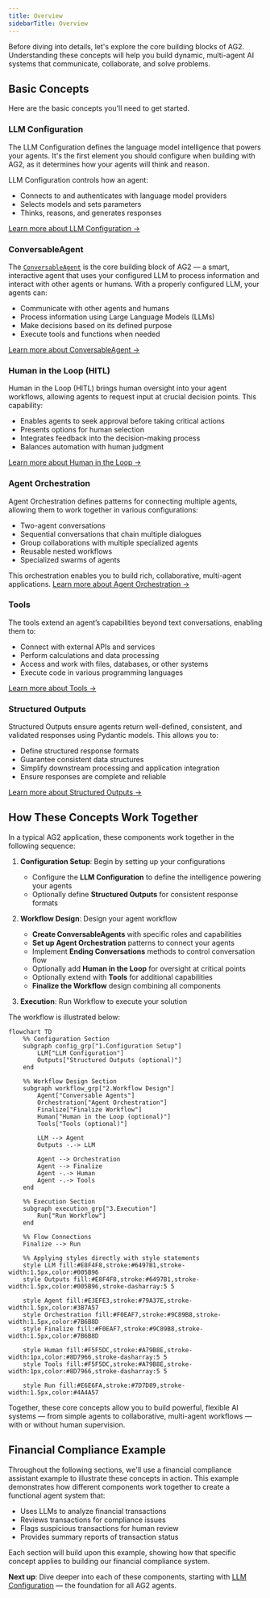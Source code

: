 ```yaml
---
title: Overview
sidebarTitle: Overview
---
```


Before diving into details, let's explore the core building blocks of AG2. Understanding these concepts will help you build dynamic, multi-agent AI systems that communicate, collaborate, and solve problems.

## Basic Concepts

Here are the basic concepts you'll need to get started.

### LLM Configuration

The LLM Configuration defines the language model intelligence that powers your agents. It's the first element you should configure when building with AG2, as it determines how your agents will think and reason.

LLM Configuration controls how an agent:

- Connects to and authenticates with language model providers
- Selects models and sets parameters
- Thinks, reasons, and generates responses

[Learn more about LLM Configuration →](../llm-configuration/llm-configuration)

### ConversableAgent

The [`ConversableAgent`](../../../api-reference/autogen/ConversableAgent) is the core building block of AG2 — a smart, interactive agent that uses your configured LLM to process information and interact with other agents or humans. With a properly configured LLM, your agents can:

- Communicate with other agents and humans
- Process information using Large Language Models (LLMs)
- Make decisions based on its defined purpose
- Execute tools and functions when needed

[Learn more about ConversableAgent →](../conversable-agent)

### Human in the Loop (HITL)

Human in the Loop (HITL) brings human oversight into your agent workflows, allowing agents to request input at crucial decision points. This capability:

- Enables agents to seek approval before taking critical actions
- Presents options for human selection
- Integrates feedback into the decision-making process
- Balances automation with human judgment

[Learn more about Human in the Loop →](../human-in-the-loop)

### Agent Orchestration

Agent Orchestration defines patterns for connecting multiple agents, allowing them to work together in various configurations:

- Two-agent conversations
- Sequential conversations that chain multiple dialogues
- Group collaborations with multiple specialized agents
- Reusable nested workflows
- Specialized swarms of agents

This orchestration enables you to build rich, collaborative, multi-agent applications. [Learn more about Agent Orchestration →](../orchestration/orchestrations)

### Tools

The tools extend an agent’s capabilities beyond text conversations, enabling them to:

- Connect with external APIs and services
- Perform calculations and data processing
- Access and work with files, databases, or other systems
- Execute code in various programming languages

[Learn more about Tools →](../tools/basics)

### Structured Outputs

Structured Outputs ensure agents return well-defined, consistent, and validated responses using Pydantic models. This allows you to:

- Define structured response formats
- Guarantee consistent data structures
- Simplify downstream processing and application integration
- Ensure responses are complete and reliable

[Learn more about Structured Outputs →](../llm-configuration/structured-outputs)


## How These Concepts Work Together

In a typical AG2 application, these components work together in the following sequence:

1. **Configuration Setup**: Begin by setting up your configurations

    - Configure the **LLM Configuration** to define the intelligence powering your agents
    - Optionally define **Structured Outputs** for consistent response formats


2. **Workflow Design**: Design your agent workflow

    - **Create ConversableAgents** with specific roles and capabilities
    - **Set up Agent Orchestration** patterns to connect your agents
    - Implement **Ending Conversations** methods to control conversation flow
    - Optionally add **Human in the Loop** for oversight at critical points
    - Optionally extend with **Tools** for additional capabilities
    - **Finalize the Workflow** design combining all components


3. **Execution**: Run Workflow to execute your solution

The workflow is illustrated below:

``` mermaid
flowchart TD
    %% Configuration Section
    subgraph config_grp["1.Configuration Setup"]
        LLM["LLM Configuration"]
        Outputs["Structured Outputs (optional)"]
    end

    %% Workflow Design Section
    subgraph workflow_grp["2.Workflow Design"]
        Agent["Conversable Agents"]
        Orchestration["Agent Orchestration"]
        Finalize["Finalize Workflow"]
        Human["Human in the Loop (optional)"]
        Tools["Tools (optional)"]

        LLM --> Agent
        Outputs -.-> LLM

        Agent --> Orchestration
        Agent --> Finalize
        Agent -.-> Human
        Agent -.-> Tools
    end

    %% Execution Section
    subgraph execution_grp["3.Execution"]
        Run["Run Workflow"]
    end

    %% Flow Connections
    Finalize --> Run

    %% Applying styles directly with style statements
    style LLM fill:#E8F4F8,stroke:#6497B1,stroke-width:1.5px,color:#005B96
    style Outputs fill:#E8F4F8,stroke:#6497B1,stroke-width:1.5px,color:#005B96,stroke-dasharray:5 5

    style Agent fill:#E3EFE3,stroke:#79A37E,stroke-width:1.5px,color:#3B7A57
    style Orchestration fill:#F0EAF7,stroke:#9C89B8,stroke-width:1.5px,color:#7B6B8D
    style Finalize fill:#F0EAF7,stroke:#9C89B8,stroke-width:1.5px,color:#7B6B8D

    style Human fill:#F5F5DC,stroke:#A79B8E,stroke-width:1px,color:#8D7966,stroke-dasharray:5 5
    style Tools fill:#F5F5DC,stroke:#A79B8E,stroke-width:1px,color:#8D7966,stroke-dasharray:5 5

    style Run fill:#E6E6FA,stroke:#7D7D89,stroke-width:1.5px,color:#4A4A57
```

Together, these core concepts allow you to build powerful, flexible AI systems — from simple agents to collaborative, multi-agent workflows — with or without human supervision.

## Financial Compliance Example

Throughout the following sections, we'll use a financial compliance assistant example to illustrate these concepts in action. This example demonstrates how different components work together to create a functional agent system that:

- Uses LLMs to analyze financial transactions
- Reviews transactions for compliance issues
- Flags suspicious transactions for human review
- Provides summary reports of transaction status

Each section will build upon this example, showing how that specific concept applies to building our financial compliance system.

**Next up**: Dive deeper into each of these components, starting with [LLM Configuration](/docs/user-guide/basic-concepts/llm-configuration/llm-configuration) — the foundation for all AG2 agents.
